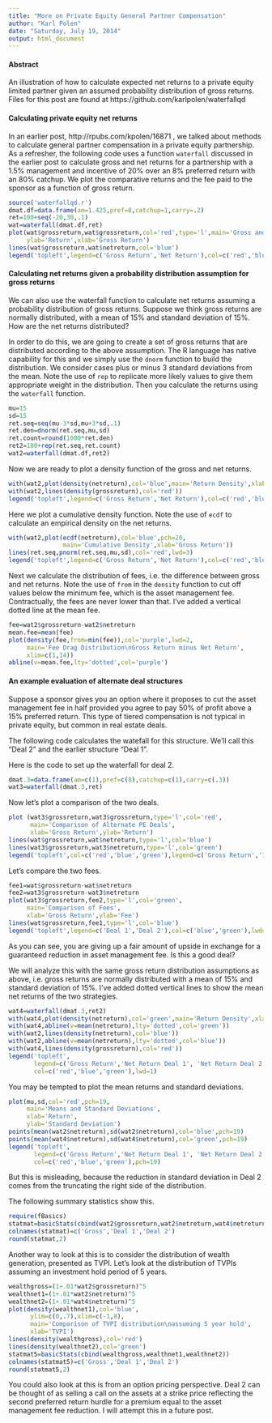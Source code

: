```yaml
---
title: "More on Private Equity General Partner Compensation"
author: "Karl Polen"
date: "Saturday, July 19, 2014"
output: html_document
---
```

#### Abstract
An illustration of how to calculate expected net returns to a private equity limited partner given an  assumed probability distribution of gross returns.  Files for this post are found at https://github.com/karlpolen/waterfallqd  

#### Calculating private equity net returns

In an earlier post, http://rpubs.com/kpolen/16871 , we talked about methods to calculate general partner compensation in a private equity partnership.  As a refresher, the following code uses a function `waterfall` discussed in the earlier post to calculate gross and net returns for a partnership with a 1.5% management and incentive of 20% over an 8% preferred return with an 80% catchup.  We plot the comparative returns and the fee paid to the sponsor as a function of gross return.

```r
source('waterfallqd.r')
dmat.df=data.frame(am=1.425,pref=8,catchup=1,carry=.2)
ret=100+seq(-20,30,.1)
wat=waterfall(dmat.df,ret)
plot(wat$grossreturn,wat$grossreturn,col='red',type='l',main='Gross and Net Returns',
     ylab='Return',xlab='Gross Return')
lines(wat$grossreturn,wat$netreturn,col='blue')
legend('topleft',legend=c('Gross Return','Net Return'),col=c('red','blue'),lwd=1)
```

#### Calculating net returns given a probability distribution assumption for gross returns

We can also use the waterfall function to calculate net returns assuming a probability distribution of gross returns.  Suppose we think gross returns are normally distributed, with a mean of 15% and standard deviation of 15%.  How are the net returns distributed?

In order to do this, we are going to create a set of gross returns that are distributed according to the above assumption.  The R language has native capability for this and we simply use the `dnorm` function to build the distribution.  We consider cases plus or minus 3 standard deviations from the mean. Note the use of `rep` to replicate more likely values to give them appropriate weight in the distribution.  Then you calculate the returns using the `waterfall` function.  

```r
mu=15
sd=15
ret.seq=seq(mu-3*sd,mu+3*sd,.1)
ret.den=dnorm(ret.seq,mu,sd)
ret.count=round(1000*ret.den)
ret2=100+rep(ret.seq,ret.count)
wat2=waterfall(dmat.df,ret2)
```

Now we are ready to plot a density function of the gross and net returns.

```r
with(wat2,plot(density(netreturn),col='blue',main='Return Density',xlab='Gross Return'))
with(wat2,lines(density(grossreturn),col='red'))
legend('topleft',legend=c('Gross Return','Net Return'),col=c('red','blue'),lwd=1)
```

Here we plot a cumulative density function.  Note the use of `ecdf` to calculate an empirical density on the net returns.

```r
with(wat2,plot(ecdf(netreturn),col='blue',pch=20,
               main='Cumulative Density',xlab='Gross Return'))
lines(ret.seq,pnorm(ret.seq,mu,sd),col='red',lwd=3)
legend('topleft',legend=c('Gross Return','Net Return'),col=c('red','blue'),lwd=3)
```

Next we calculate the distribution of fees, i.e. the difference between gross and net returns.  Note the use of `from` in the `density` function to cut off values below the minimum fee, which is the asset management fee.  Contractually, the fees are never lower than that.  I've added a vertical dotted line at the mean fee.

```r
fee=wat2$grossreturn-wat2$netreturn
mean.fee=mean(fee)
plot(density(fee,from=min(fee)),col='purple',lwd=2,
     main='Fee Drag Distribution\nGross Return minus Net Return',
     xlim=c(1,14))
abline(v=mean.fee,lty='dotted',col='purple')
```

#### An example evaluation of alternate deal structures

Suppose a sponsor gives you an option where it proposes to cut the asset management fee in half provided you agree to pay 50% of profit above a 15% preferred return.  This type of tiered compensation is not typical in private equity, but common in real estate deals.  

The following code calculates the watefall for this structure.  We'll call this "Deal 2" and the earlier structure "Deal 1".

Here is the code to set up the waterfall for deal 2.

```r
dmat.3=data.frame(am=c(1),pref=c(8),catchup=c(1),carry=c(.3))
wat3=waterfall(dmat.3,ret)
```

Now let's plot a comparison of the two deals.

```r
plot (wat3$grossreturn,wat3$grossreturn,type='l',col='red',
      main='Comparison of Alternate PE Deals',
      xlab='Gross Return',ylab='Return')
lines(wat$grossreturn,wat$netreturn,type='l',col='blue')
lines(wat3$grossreturn,wat3$netreturn,type='l',col='green')
legend('topleft',col=c('red','blue','green'),legend=c('Gross Return','1.425 & 20','1 & 30'),lwd=1)
```

Let's compare the two fees.

```r
fee1=wat$grossreturn-wat$netreturn
fee2=wat3$grossreturn-wat3$netreturn
plot(wat3$grossreturn,fee2,type='l',col='green',
     main='Comparison of Fees',
     xlab='Gross Return',ylab='Fee')
lines(wat$grossreturn,fee1,type='l',col='blue')
legend('topleft',legend=c('Deal 1','Deal 2'),col=c('blue','green'),lwd=1)
```

As you can see, you are giving up a fair amount of upside in exchange for a guaranteed reduction in asset management fee.  Is this a good deal?

We will analyze this with the same gross return distribution assumptions as above, i.e. gross returns are normally distributed with a mean of 15% and standard deviation of 15%.  I've added dotted vertical lines to show the mean net returns of the two strategies.

```r
wat4=waterfall(dmat.3,ret2)
with(wat4,plot(density(netreturn),col='green',main='Return Density',xlab='Return'))
with(wat4,abline(v=mean(netreturn),lty='dotted',col='green'))
with(wat2,lines(density(netreturn),col='blue'))
with(wat2,abline(v=mean(netreturn),lty='dotted',col='blue'))
with(wat4,lines(density(grossreturn),col='red'))
legend('topleft',
       legend=c('Gross Return','Net Return Deal 1', 'Net Return Deal 2'),
       col=c('red','blue','green'),lwd=1)
```

You may be tempted to plot the mean returns and standard deviations.

```r
plot(mu,sd,col='red',pch=19,
     main='Means and Standard Deviations',
     xlab='Return',
     ylab='Standard Deviation')
points(mean(wat2$netreturn),sd(wat2$netreturn),col='blue',pch=19)
points(mean(wat4$netreturn),sd(wat4$netreturn),col='green',pch=19)
legend('topleft',
       legend=c('Gross Return','Net Return Deal 1', 'Net Return Deal 2'),
       col=c('red','blue','green'),pch=19)
```

But this is misleading, because the reduction in standard deviation in Deal 2 comes from the truncating the right side of the distribution.

The following summary statistics show this.

```r
require(fBasics)
statmat=basicStats(cbind(wat2$grossreturn,wat2$netreturn,wat4$netreturn))
colnames(statmat)=c('Gross','Deal 1','Deal 2')
round(statmat,2)
```

Another way to look at this is to consider the distribution of wealth generation, presented as TVPI.  Let's look at the distribution of TVPIs assuming an investment hold period of 5 years.

```r
wealthgross=(1+.01*wat2$grossreturn)^5
wealthnet1=(1+.01*wat2$netreturn)^5
wealthnet2=(1+.01*wat4$netreturn)^5
plot(density(wealthnet1),col='blue',
      ylim=c(0,.7),xlim=c(-1,8),
      main='Comparison of TVPI distribution\nassuming 5 year hold',
      xlab='TVPI')
lines(density(wealthgross),col='red')
lines(density(wealthnet2),col='green')
statmat5=basicStats(cbind(wealthgross,wealthnet1,wealthnet2))
colnames(statmat5)=c('Gross','Deal 1','Deal 2')
round(statmat5,2)
```

You could also look at this is from an option pricing perspective.  Deal 2 can be thought of as selling a call on the assets at a strike price reflecting the second preferred return hurdle for a premium equal to the asset management fee reduction.  I will attempt this in a future post.